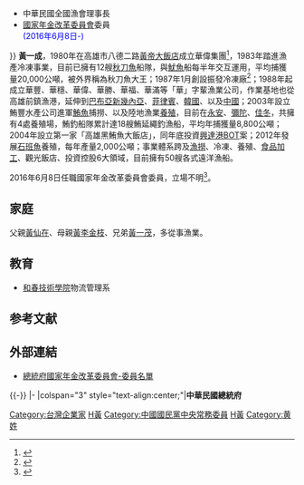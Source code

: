 {{Infobox_officeholder
| name = 黃一成
| image name =
| width = 
| office = {{ROC}}[[總統府|總統府]]國家[[年金改革委員會|年金改革委員會]]委員
|任命者姓名     = [[中華民國總統|總統]][[蔡英文|蔡英文]]
|premierroc = 
|predecessor = 
|successor = 
|term_start = 2016年6月8日
|term_end = 
| office2 = [[中華民國全國漁會|中華民國全國漁會]]理事長
|premierroc2  = 
|predecessor2 = 
|successor2 = 
|term_start2 =
|term_end2 = 
| office3 = 
|vice_occupation =
|predecessor3 = 
|successor3 = 
|term_start3 = 
|term_end3 = 
| period =
| Sex = 男 
| Native place = 
| date of birth =
| date of death = 
| party = 
| place of birth = 
| educate = 
<span style="color: blue;"></span>
* [[和春技術學院|和春技術學院]]物流管理系<br><span style="color: blue;"></span>
| past = 
* [[中國國民黨中央委員會|中國國民黨中央委員會]][[中央常務委員|中央常務委員]]<br><span style="color: blue;"></span>
* [[高雄區漁會|高雄區漁會]]理事長<br><span style="color: blue;"></span>
* 2007、2009年當選[[全國模範漁民|全國模範漁民]]代表<br><span style="color: blue;"></span>
* 2009年當選[[全國十大傑出農民|全國十大傑出農民]](漁民部分)<br><span style="color: blue;"></span>
* [[台灣區漁船產物保險合作社|台灣區漁船產物保險合作社]]監事主席<br><span style="color: blue;"><ref>{{Cite web |url=http://www.rocnfa.org.tw/About/about_03.aspx |title=首長介紹 中華民國全國漁會 |accessdate=2016-07-21 |archive-date=2016-07-13 |archive-url=https://web.archive.org/web/20160713142440/http://www.rocnfa.org.tw/About/about_03.aspx |dead-url=no }}</ref></span>
* [[華偉漁業|華偉漁業]]集團副董事長<br><span style="color: blue;"><ref>{{Cite web |url=http://www.fairwell.com.tw/edcontent.php?lang=tw&tb=1&id=7 |title=企業管理者 - 公司簡介 {{!}} 華偉漁業 |access-date=2016-07-21 |archive-date=2017-02-05 |archive-url=https://web.archive.org/web/20170205130830/http://fairwell.com.tw/edcontent.php?lang=tw&tb=1&id=7 |dead-url=no }}</ref></span>
* 中華民國全國漁會理事長<br><span style="color: blue;"></span>
* [[國家年金改革委員會|國家年金改革委員會]]委員<br><span style="color: blue;">(2016年6月8日-)</span>
}}
'''黃一成'''{{bd|}}，1980年在高雄市八德二路[[黃帝大飯店|黃帝大飯店]]成立華偉集團<ref>{{Cite web |url=http://www.chinatimes.com/newspapers/20141112000157-260204 |title=黃一成 多角化跨足6領域 工商時報 2014年11月12日 |access-date=2016年7月21日 |archive-date=2018年8月7日 |archive-url=https://web.archive.org/web/20180807132817/http://www.chinatimes.com/newspapers/20141112000157-260204 |dead-url=no }}</ref>，1983年踏進漁產冷凍事業，目前已擁有12艘[[秋刀魚|秋刀魚]]船隊，與[[魷魚|魷魚]]船每半年交互運用，平均捕獲量20,000公噸，被外界稱為秋刀魚大王；1987年1月創設振發冷凍廠<ref>{{Cite web |url=http://www.chinatimes.com/newspapers/20150408000160-260204 |title=隱形冠軍－華偉第3度擴張 搶攻大陸漁產市場 工商時報 2015年04月08日 |access-date=2016年7月21日 |archive-date=2017年5月20日 |archive-url=https://web.archive.org/web/20170520113956/http://www.chinatimes.com/newspapers/20150408000160-260204 |dead-url=no }}</ref>；1988年起成立華豐、華穩、華偉、華勝、華福、華滿等「華」字輩漁業公司，作業基地也從高雄前鎮漁港，延伸到[[巴布亞新幾內亞|巴布亞新幾內亞]]、[[菲律賓|菲律賓]]、[[韓國|韓國]]、以及[[中國|中國]]；2003年設立鮪豐水產公司進軍[[鮪魚|鮪魚]]捕撈、以及陸地漁業[[養殖|養殖]]，目前在[[永安區|永安]]、[[彌陀區|彌陀]]、[[佳冬|佳冬]]，共擁有4處養殖場，鮪釣船隊累計達18艘鮪延繩釣漁船，平均年捕獲量8,800公噸；2004年設立第一家「高雄黑鮪魚大飯店」，同年底投資[[興達港|興達港]][[BOT|BOT]]案；2012年發展[[石班魚|石班魚]]養殖，每年產量2,000公噸；事業體系跨及[[漁撈|漁撈]]、冷凍、養殖、[[食品加工|食品加工]]、觀光飯店、投資控股6大領域，目前擁有50艘各式遠洋漁船。

2016年6月8日任職國家年金改革委員會委員，立場不明<ref>{{Cite web |url=http://www.businesstoday.com.tw/article-content-80392-156285 |title=年金改革委員會 他們的共識在哪？ 今周刊 2016/06/30 |accessdate=2016-07-22 |archive-date=2016-08-08 |archive-url=https://web.archive.org/web/20160808124656/http://www.businesstoday.com.tw/article-content-80392-156285 |dead-url=yes }}</ref>。

== 家庭 ==
父親[[黃仙在|黃仙在]]、母親[[黃李金枝|黃李金枝]]、兄弟[[黃一茂|黃一茂]]，多從事漁業。

== 教育 ==
*[[和春技術學院|和春技術學院]]物流管理系

== 参考文献 ==
{{Reflist}}

== 外部連結 ==
* [http://pension.president.gov.tw/cp.aspx?n=11B9F55D2F5F47B9&s=238507DCFE832EAE 總統府國家年金改革委員會-委員名單]{{Wayback|url=http://pension.president.gov.tw/cp.aspx?n=11B9F55D2F5F47B9&s=238507DCFE832EAE |date=20161023042150 }}

{{-}}
{{start box}}
{{s-gov|roc}}
|-
|colspan="3" style="text-align:center;"|'''中華民國總統府'''
{{s-before|}}
{{s-title|[[國家年金改革委員會委員|國家年金改革委員會委員]]<br /><small></small>|2016年6月8日-}}
{{s-after|}}
{{end box}}

[[Category:台灣企業家|Category:台灣企業家]]
[[Category:總統府國家年金改革委員會委員|H黃]]
[[Category:中國國民黨中央常務委員|Category:中國國民黨中央常務委員]]
[[Category:和春技術學院校友|H黃]]
[[Category:黄姓|Category:黄姓]]